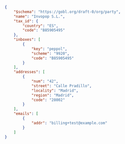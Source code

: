 ```json Peppol party example
{
    "$schema": "https://gobl.org/draft-0/org/party",
    "name": "Invopop S.L.",
    "tax_id": {
        "country": "ES",
        "code": "B85905495"
    },
    "inboxes": [
        {
            "key": "peppol",
            "scheme": "9920",
            "code": "B85905495"
        }
    ],
    "addresses": [
        {
            "num": "42",
            "street": "Calle Pradillo",
            "locality": "Madrid",
            "region": "Madrid",
            "code": "28002"
        }
    ],
    "emails": [
        {
            "addr": "billing+test@example.com"
        }
    ]
}
```